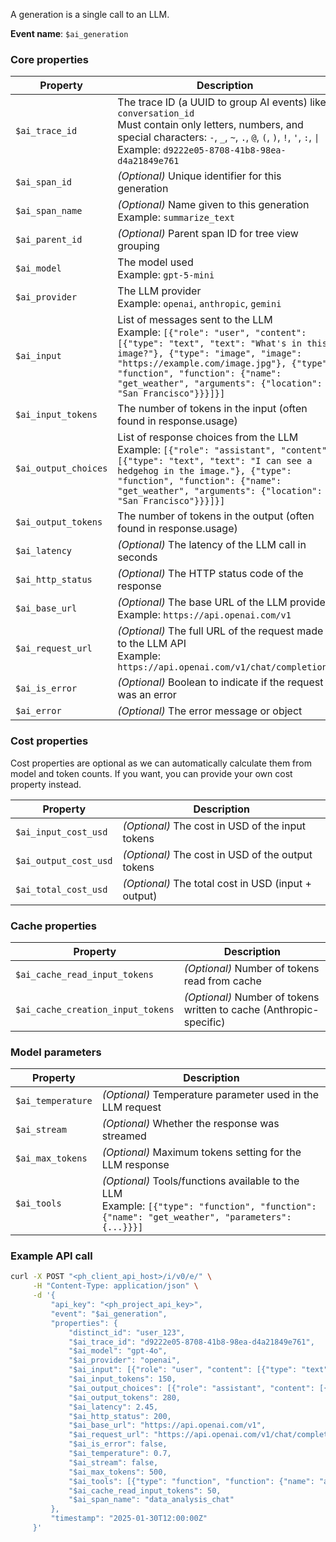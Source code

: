 A generation is a single call to an LLM.

**Event name**: `$ai_generation`  

### Core properties

| Property | Description |
|----------|-------------|
| `$ai_trace_id` | The trace ID (a UUID to group AI events) like `conversation_id`<br/>Must contain only letters, numbers, and special characters: `-`, `_`, `~`, `.`, `@`, `(`, `)`, `!`, `'`, `:`, <code>\|</code> <br/>Example: `d9222e05-8708-41b8-98ea-d4a21849e761` |
| `$ai_span_id` | *(Optional)* Unique identifier for this generation |
| `$ai_span_name` | *(Optional)* Name given to this generation <br/>Example: `summarize_text` |
| `$ai_parent_id` | *(Optional)* Parent span ID for tree view grouping | 
| `$ai_model` | The model used <br/>Example: `gpt-5-mini` |
| `$ai_provider` | The LLM provider <br/>Example: `openai`, `anthropic`, `gemini` |
| `$ai_input` | List of messages sent to the LLM <br/>Example: `[{"role": "user", "content": [{"type": "text", "text": "What's in this image?"}, {"type": "image", "image": "https://example.com/image.jpg"}, {"type": "function", "function": {"name": "get_weather", "arguments": {"location": "San Francisco"}}}]}]` |
| `$ai_input_tokens` | The number of tokens in the input (often found in response.usage) |
| `$ai_output_choices` | List of response choices from the LLM <br/>Example: `[{"role": "assistant", "content": [{"type": "text", "text": "I can see a hedgehog in the image."}, {"type": "function", "function": {"name": "get_weather", "arguments": {"location": "San Francisco"}}}]}]` |
| `$ai_output_tokens` | The number of tokens in the output (often found in response.usage) |
| `$ai_latency` | *(Optional)* The latency of the LLM call in seconds |
| `$ai_http_status` | *(Optional)* The HTTP status code of the response |
| `$ai_base_url` | *(Optional)* The base URL of the LLM provider <br/>Example: `https://api.openai.com/v1` |
| `$ai_request_url` | *(Optional)* The full URL of the request made to the LLM API <br/>Example: `https://api.openai.com/v1/chat/completions` |
| `$ai_is_error` | *(Optional)* Boolean to indicate if the request was an error |
| `$ai_error` | *(Optional)* The error message or object |

### Cost properties

Cost properties are optional as we can automatically calculate them from model and token counts. If you want, you can provide your own cost property instead.

| Property | Description |
|----------|-------------|
| `$ai_input_cost_usd` | *(Optional)* The cost in USD of the input tokens |
| `$ai_output_cost_usd` | *(Optional)* The cost in USD of the output tokens |
| `$ai_total_cost_usd` | *(Optional)* The total cost in USD (input + output) |

### Cache properties

| Property | Description |
|----------|-------------|
| `$ai_cache_read_input_tokens` | *(Optional)* Number of tokens read from cache |
| `$ai_cache_creation_input_tokens` | *(Optional)* Number of tokens written to cache (Anthropic-specific) |

### Model parameters

| Property | Description |
|----------|-------------|
| `$ai_temperature` | *(Optional)* Temperature parameter used in the LLM request |
| `$ai_stream` | *(Optional)* Whether the response was streamed |
| `$ai_max_tokens` | *(Optional)* Maximum tokens setting for the LLM response |
| `$ai_tools` | *(Optional)* Tools/functions available to the LLM <br/>Example: `[{"type": "function", "function": {"name": "get_weather", "parameters": {...}}}]` |

### Example API call

```bash
curl -X POST "<ph_client_api_host>/i/v0/e/" \
     -H "Content-Type: application/json" \
     -d '{
         "api_key": "<ph_project_api_key>",
         "event": "$ai_generation",
         "properties": {
             "distinct_id": "user_123",
             "$ai_trace_id": "d9222e05-8708-41b8-98ea-d4a21849e761",
             "$ai_model": "gpt-4o",
             "$ai_provider": "openai",
             "$ai_input": [{"role": "user", "content": [{"type": "text", "text": "Analyze this data and suggest improvements"}]}],
             "$ai_input_tokens": 150,
             "$ai_output_choices": [{"role": "assistant", "content": [{"type": "text", "text": "Based on the data, here are my suggestions..."}]}],
             "$ai_output_tokens": 280,
             "$ai_latency": 2.45,
             "$ai_http_status": 200,
             "$ai_base_url": "https://api.openai.com/v1",
             "$ai_request_url": "https://api.openai.com/v1/chat/completions",
             "$ai_is_error": false,
             "$ai_temperature": 0.7,
             "$ai_stream": false,
             "$ai_max_tokens": 500,
             "$ai_tools": [{"type": "function", "function": {"name": "analyze_data", "description": "Analyzes data and provides insights", "parameters": {"type": "object", "properties": {"data_type": {"type": "string"}}}}}],
             "$ai_cache_read_input_tokens": 50,
             "$ai_span_name": "data_analysis_chat"
         },
         "timestamp": "2025-01-30T12:00:00Z"
     }'

```
